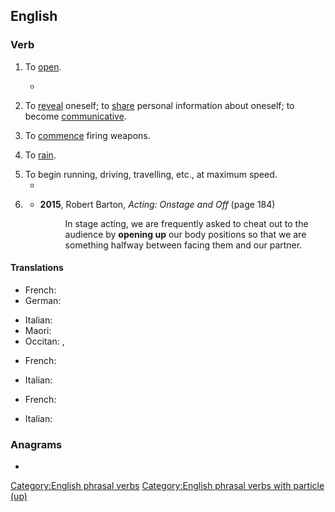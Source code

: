 ==English==

===Verb===
{{en-verb|*}}

# {{lb|en|intransitive|transitive}} To [[open]].
#: {{ux|en|Some vacancies have '''opened up''' due to retirements.}}
#: {{ux|en|'''Open up''' the door!}}
#: {{ux|en|The executive pay gap is '''opening up''' again.}}
#* {{quote-journal
|en
|date=February 1, 2011
|author=Phil McNulty
|title=Arsenal 2 - 1 Everton
|work=BBC
|url=http://news.bbc.co.uk/sport2/hi/football/eng_prem/9379477.stm
|page=
|passage={{w|Jack Wilshere|Wilshire}} then '''opened up''' Everton's defence, but {{w|Robin Van Persie|Van Persie}} lifted his finish over the onrushing {{w|Tim Howard|Howard}} and also over the bar.}}
# {{lb|en|intransitive}} To [[reveal]] oneself; to [[share]] personal information about oneself; to become [[communicative]].
#: {{ux|en|After three hours of questioning, he finally '''opened up'''.}}
# {{lb|en|intransitive}} To [[commence]] firing weapons.
#: {{ux|en|As the convoy entered the pass, we '''opened up''' on them with everything we had.}}
# {{lb|en|intransitive|figuratively|of the sky}} To [[rain]].
#:{{ux|en|The sky has really '''opened up'''. I've never seen this much rain!}}
# To begin running, driving, travelling, etc., at maximum speed.
#* {{quote-book|1=en|year=1934|author=Henry G. Lamond|authorlink=Henry G. Lamond|title=An Aviary on the Plains|publisher=Angus and Robertson|location=Sydney|page=211|passage=The pigeon is moving as before with unhurried haste. [...] But it must be all out. If it wasn't, then it would '''open up''' and get away from that shadow of death behind it.}}
# {{lb|en|theater}} {{syn of|en|cheat out||to face or turn toward the audience more than would be natural}}
#* '''2015''', Robert Barton, ''Acting: Onstage and Off'' (page 184)
#*: In stage acting, we are frequently asked to cheat out to the audience by '''opening up''' our body positions so that we are something halfway between facing them and our partner.

====Translations====
{{trans-top|to open}}
* French: {{t+|fr|ouvrir}}
* German: {{t+|de|öffnen}}
{{trans-mid}}
* Italian: {{t+|it|aprire}}
* Maori: {{t|mi|matapihipihi}}
* Occitan: {{t+|oc|obrir}}, {{t+|oc|dobrir}}
{{trans-bottom}}

{{trans-top|to become communicative}}
* French: {{t+|fr|s'ouvrir}}
{{trans-mid}}
* Italian: {{t+|it|rivelare}}
{{trans-bottom}}

{{trans-top|to commence firing weapons}}
* French: {{t+|fr|ouvrir le feu}}
{{trans-mid}}
* Italian: {{t|it|aprire il fuoco}}
{{trans-bottom}}

===Anagrams===
* {{anagrams|en|a=enoppu|unpope}}

[[Category:English phrasal verbs]]
[[Category:English phrasal verbs with particle (up)]]